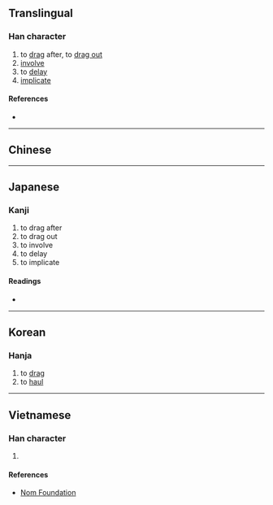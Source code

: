 {{also|拖}}
{{character info}}
==Translingual==

===Han character===
{{Han char|rn=64|rad=手|as=05|sn=8|four=|canj=QJP|ids=⿰扌它}}

# to [[drag]] after, to [[drag out]]
# [[involve]]
# to [[delay]]
# [[implicate]]

====References====
* {{Han ref|kx=0426.020|dkj=11960|dj=0774.040|hdz=31858.070|uh=62D5|ud=25301}}

----

==Chinese==
{{zh-see|拖|v}}

----

==Japanese==

===Kanji===
{{ja-kanji|grade=|rs=手05}}

# to drag after
# to drag out
# to involve
# to delay
# to implicate

====Readings====
* {{ja-readings|on=[[た]] (ta), [[だ]] (da), [[い]] (i)|kun=[[ひく]] (hiku)}}

----

==Korean==

===Hanja===
{{ko-hanja|hangeul=타|eumhun=|rv=ta|mr=t'a|y=tha}}

# to [[drag]]
# to [[haul]]

----

==Vietnamese==

===Han character===
{{vi-readings|reading=đà, đờ, đớ, đỡ, đợ, tha|rs=手05}}

# {{rfdef|vi|sort=手05}}

====References====
* [http://nomfoundation.org/common/nom_details.php?codepoint=62d5 Nom Foundation]